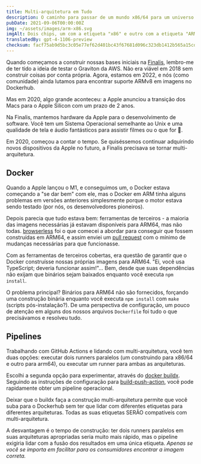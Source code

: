 ```yaml
---
title: Multi-arquitetura em Tudo
description: O caminho para passar de um mundo x86/64 para um universo de arquiteturas.
pubDate: 2021-09-06T00:00:00Z
img: ~/assets/images/arm-x86.svg
imgAlt: Dois chips, um com a etiqueta "x86" e outro com a etiqueta "ARM".
translatedBy: gpt-4-1106-preview
checksum: facf75ab9d5bc3c05e77ef62d401bc43f67681d096c323db1412b565a15cd49c
---
```


Quando começamos a construir nossas bases iniciais na [Finalis](https://www.finalis.com), lembro-me de ter tido a ideia de testar o Graviton da AWS.
Não era viável em 2018 sem construir coisas por conta própria. Agora, estamos em 2022, e nós (como comunidade) ainda lutamos para encontrar suporte ARMv8 em imagens no Dockerhub.

Mas em 2020, algo grande aconteceu: a Apple anunciou a transição dos Macs para o Apple Silicon com um prazo de 2 anos.

Na Finalis, mantemos hardware da Apple para o desenvolvimento de software. Você tem um Sistema Operacional semelhante ao Unix e uma qualidade de tela e áudio fantásticos para assistir filmes ou o que for 🍿.

Em 2020, começou a contar o tempo. Se quiséssemos continuar adquirindo novos dispositivos da Apple no futuro, a Finalis precisava se tornar multi-arquitetura.

## Docker

Quando a Apple lançou o M1, e conseguimos um, o Docker estava começando a "se dar bem" com ele, mas o Docker em ARM tinha alguns problemas em versões anteriores simplesmente porque o motor estava sendo testado (por nós, os desenvolvedores pioneiros).

Depois parecia que tudo estava bem: ferramentas de terceiros - a maioria das imagens necessárias já estavam disponíveis para ARM64, mas não todas. [browserless](https://github.com/browserless/chrome) foi o que comecei a abordar para conseguir que fossem construídas em ARM64, e assim enviei um [pull request](https://github.com/browserless/chrome/pull/1847) com o mínimo de mudanças necessárias para que funcionasse.

Com as ferramentas de terceiros cobertas, era questão de garantir que o Docker construísse nossas próprias imagens para ARM64. "Ei, você usa TypeScript; deveria funcionar assim!"... Bem, desde que suas dependências não exijam que binários sejam baixados enquanto você executa `npm install`.

O problema principal? Binários para ARM64 não são fornecidos, forçando uma construção binária enquanto você executa `npm install` com `make` (scripts pós-instalação?). De uma perspectiva de configuração, um pouco de atenção em alguns dos nossos arquivos `Dockerfile` foi tudo o que precisávamos e resolveu tudo.

## Pipelines

Trabalhando com GitHub Actions e lidando com multi-arquitetura, você tem duas opções: executar dois runners paralelos (um construindo para x86/64 e outro para arm64), ou executar um runner para ambas as arquiteturas.

Escolhi a segunda opção para experimentar, através do [docker buildx](https://docs.docker.com/build/buildx/). Seguindo as instruções de configuração para [build-push-action](https://github.com/docker/build-push-action#path-context), você pode rapidamente obter um pipeline operacional.

Deixar que o buildx faça a construção multi-arquitetura permite que você suba para o Dockerhub sem ter que lidar com diferentes etiquetas para diferentes arquiteturas. Todas as suas etiquetas SERÃO compatíveis com multi-arquitetura.

A desvantagem é o tempo de construção: ter dois runners paralelos em suas arquiteturas apropriadas seria muito mais rápido, mas o pipeline exigiria lidar com a fusão dos resultados em uma única etiqueta. _Apenas se você se importa em facilitar para os consumidores encontrar a imagem correta._
